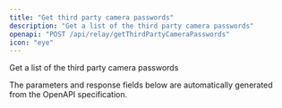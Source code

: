 ```yaml
---
title: "Get third party camera passwords"
description: "Get a list of the third party camera passwords"
openapi: "POST /api/relay/getThirdPartyCameraPasswords"
icon: "eye"
---
```


Get a list of the third party camera passwords

<Note>
The parameters and response fields below are automatically generated from the OpenAPI specification.
</Note>
